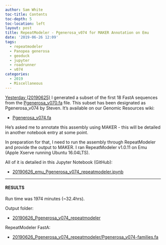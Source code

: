 ```yaml
---
author: Sam White
toc-title: Contents
toc-depth: 5
toc-location: left
layout: post
title: RepeatModeler - Pgenerosa_v074 for MAKER Annotation on Emu
date: '2019-06-26 12:09'
tags:
  - repeatmodeler
  - Panopea generosa
  - geoduck
  - jupyter
  - roadrunner
  - v074
categories:
  - 2019
  - Miscellaneous
---
```

[Yesterday (20190625)](https://robertslab.github.io/sams-notebook/posts/2019/2019-06-25-Data-Wrangling---FastA-Subsetting-of-Pgenerosa_v070.fa-Using-samtools-faidx/) I generated a subset of the first 18 FastA sequences from the [Pgenerosa_v070.fa](http://owl.fish.washington.edu/halfshell/genomic-databank/Pgenerosa_v070.fa) file. This subset has been designated as Pgenerosa_v074 by Steven. It's available on our Genomic Resources wiki:

- [Pgenerosa_v074.fa](http://owl.fish.washington.edu/halfshell/genomic-databank/Pgenerosa_v074.fa)

He's asked me to annotate this assembly using MAKER - this will be detailed in another notebook entry at some point.

In preparation for that, I need to run the assembly through RepeatModeler and provide the output to MAKER. I ran RepeatModeler v1.0.11 on Emu (Apple Xserve running Ubuntu 16.04LTS).

All of it is detailed in this Jupyter Notebook (GitHub):

- [20190626_emu_Pgenerosa_v074_repeatmodeler.ipynb](https://github.com/RobertsLab/code/blob/master/notebooks/sam/20190626_emu_Pgenerosa_v074_repeatmodeler.ipynb)

---

#### RESULTS

Run time was 1974 minutes (~32.4hrs).

Output folder:

- [20190626_Pgenerosa_v074_repeatmodeler](https://gannet.fish.washington.edu/Atumefaciens/20190626_Pgenerosa_v074_repeatmodeler)


RepeatModeler FastA:

- [20190626_Pgenerosa_v074_repeatmodeler/Pgenerosa_v074-families.fa](https://gannet.fish.washington.edu/Atumefaciens/20190626_Pgenerosa_v074_repeatmodeler/Pgenerosa_v074-families.fa)
